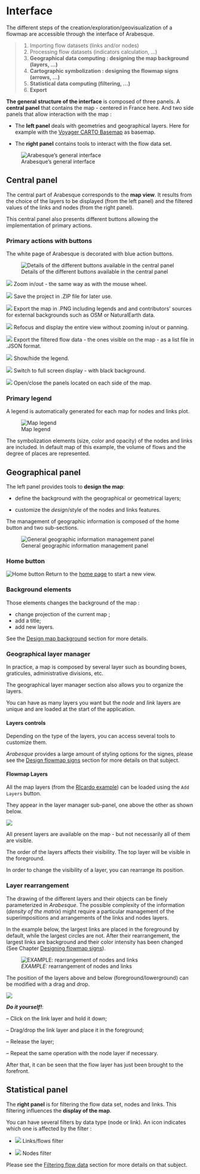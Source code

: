 # Interface {#interface}

The different steps of the creation/exploration/geovisualization of a flowmap are accessible through the interface of Arabesque.


>1. Importing flow datasets (links and/or nodes)
>2. Processing flow datasets (indicators calculation, ...)
>3. **Geographical data computing : designing the map background (layers, ...)**
>4. **Cartographic symbolization : designing the flowmap signs (arrows, ...)**
>5. **Statistical data computing (filtering, ...)**
>7. **Export**


**The general structure of the interface** is composed of three panels.
A **central panel** that contains the map - centered in France here.
And two side panels that allow interaction with the map :

- The **left panel** deals with geometries and geographical layers. Here for example with the [Voyager CARTO Basemap](https://carto.com/blog/new-voyager-basemap/) as basemap.

- The **right panel** contains tools to interact with the flow data set.

![Arabesque's general interface](images/panels_arabesque.png)


## Central panel

The central part of Arabesque corresponds to the **map view**. It results from the choice of the layers to be displayed (from the left panel) and the filtered values of the links and nodes (from the right panel).

This central panel also presents different buttons allowing the implementation of primary actions.

### Primary actions with buttons

The white page of Arabesque is decorated with blue action buttons.

![Details of the different buttons available in the central panel](images/central_panel_clear.png)


![](images/Buton_in_out.png) Zoom in/out - the same way as with the mouse wheel.

![](images/Buton_sauv.png) Save the project in .ZIP file for later use.

![](images/Buton_export.png) Export the map in .PNG including legends and and contributors' sources for external backgrounds such as OSM or NaturalEarth data.

![](images/Buton_center.png) Refocus and display the entire view without zooming in/out or panning.

![](images/Buton_export.png) Export the filtered flow data - the ones visible on the map - as a list file in .JSON format.

![](images/Buton_leg.png) Show/hide the legend.

![](images/Buton_screen_black.png) Switch to full screen display - with black background.

![](images/Buton_open_panel.png) Open/close the panels located on each side of the map.


### Primary legend

A legend is automatically generated for each map for nodes and links plot.

![Map legend](images/center_legend.png)

The symbolization elements (size, color and opacity) of the nodes and links are included. 
In default map of this example, the volume of flows and the degree of places are represented.


## Geographical panel

The left panel provides tools to **design the map**:

- define the background with the geographical or geometrical layers;

- customize the _design_/style of the nodes and links features.

The management of geographic information is composed of the home button and two sub-sections.

![General geographic information management panel](images/geom_panel.png)

### Home button {-}

![Home button](images/Buton_home.png) Return to the [home page](arabesque.ifsttar.fr) to start a new view.


### Background elements {-}

Those elements changes the background of the map :

- change projection of the current map ;
- add a title;
- add new layers. 

See the [Design map background](#background-design) section for more details.


### Geographical layer manager {-}

In practice, a map is composed by several layer such as bounding boxes, graticules, administrative divisions, etc.

The geographical layer manager section also allows you to organize the layers.

You can have as many layers you want but the *node* and *link* layers are unique and are loaded at the start of the application.

#### Layers controls {-}

Depending on the type of the layers, you can access several tools to customize them.

_Arabesque_ provides a large amount of styling options for the signes, please see the [Design flowmap signs](#sign-design) section for more details on that subject.


#### Flowmap Layers  {-}

All the map layers (from the [RIcardo example](#ricardo)) can be loaded using the `Add Layers` button. 

They appear in the layer manager sub-panel, one above the other as shown below.

![](images/RICardo_Design_signs_layers.png)

All present layers are available on the map - but not necessarily all of them are visible.

The order of the layers affects their visibility.
The top layer will be visible in the foreground.

In order to change the visibility of a layer, you can rearrange its position.


### Layer rearrangement {-}

The drawing of the different layers and their objects can be finely parameterized in _Arabesque_.
The possible complexity of the information (_density of the matrix_) might require a particular management of the superimpositions and arrangements of the links and nodes layers.

In the example below, the largest links are placed in the foreground by default, while the largest circles are not. After their rearrangement, the largest links are background and their color intensity has been changed (See Chapter [Designing flowmap signs](#sign-design)).

![_EXAMPLE:_ rearrangement of nodes and links](images/Dispositions.png)


The position of the layers above and below (foreground/lowerground) can be modified with a drag and drop.


![](images/RIcardo_layout_dragdrop.png)


_**Do it yourself!**_: 

-- Click on the link layer and hold it down;

-- Drag/drop the link layer and place it in the foreground;

-- Release the layer;

-- Repeat the same operation with the node layer if necessary.


After that, it can be seen that the flow layer has just been brought to the forefront.


## Statistical panel

The **right panel** is for filtering the flow data set, nodes and links.
This filtering influences the **display of the map**.

You can have several filters by data type (node or link).
An icon indicates which one is affected by the filter :

* ![](images/icon_links_filtering.png) Links/flows filter


* ![](images/icon_nodes_filtering.png) Nodes filter

Please see the [Filtering flow data](#filtering) section for more details on that subject.

